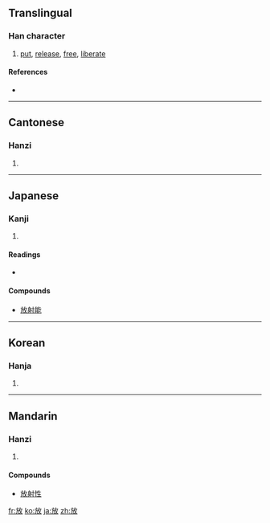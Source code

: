==Translingual==

===Han character===
{{Han char|rn=66|rad=攴|as=04|sn=8|four=0824<sub>0</sub>|canj=卜尸人大 (YSOK)}}

# [[put]], [[release]], [[free]], [[liberate]]

====References====
* {{Han ref|kx=0469.030|dkj=13133|dj=0818.050|hdz=21451.110|uh=653E|ud=25918|bh=A9F1|bd=43505}}

----

==Cantonese==

===Hanzi===
{{yue-hanzi|jyut=|y=fong3}}

# {{defn|Cantonese}}

----

==Japanese==

===Kanji===
{{ja-kanji|grade=3|rs=攴04}}

# {{defn|Japanese}}

====Readings====
* {{ja-readings|on=[[ほう]] (hō)|kun=[[はなす]] (hanasu), [[はなつ]] (hanatsu), [[ゆるす]] (yurusu)}}

====Compounds====
* [[放射能]]

----

==Korean==

===Hanja===
{{ko-hanja|hangeul=방|eumhun=|rv=bang|mr=pang|y=pang}}

# {{defn|Korean}}

----

==Mandarin==

===Hanzi===
{{cmn-hanzi|pin=[[fǎng]] ([[fang3]]), [[fàng]] ([[fang4]])|wg=fang<sup>3</sup>, fang<sup>4</sup>}}

# {{defn|Mandarin}}

====Compounds====
* [[放射性]]

[[fr:放]]
[[ko:放]]
[[ja:放]]
[[zh:放]]